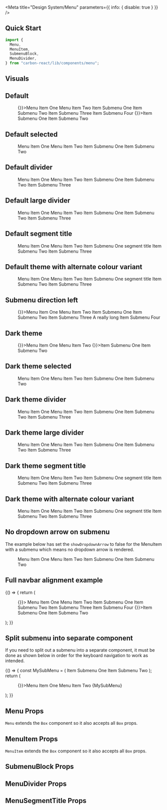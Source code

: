 
<Meta title="Design System/Menu" parameters={{ info: { disable: true } }} />

## Quick Start

```jsx
import {
  Menu,
  MenuItem,
  SubmenuBlock,
  MenuDivider,
} from "carbon-react/lib/components/menu";
```

## Visuals

## Default

<Preview>
  <Story name="default" parameters={{ chromatic: { disable: true } }}>
    <div style={{ minHeight: "150px" }}>
      <Menu>
        <MenuItem onClick={() => {}}>Menu Item One</MenuItem>
        <MenuItem href="#">Menu Item Two</MenuItem>
        <MenuItem submenu="Menu Item Three">
          <MenuItem href="#">Item Submenu One</MenuItem>
          <MenuItem href="#">Item Submenu Two</MenuItem>
          <MenuDivider />
          <MenuItem icon="settings" href="#">
            Item Submenu Three
          </MenuItem>
          <MenuItem href="#">Item Submenu Four</MenuItem>
        </MenuItem>
        <MenuItem submenu="Menu Item Four">
          <MenuItem onClick={() => {}}>Item Submenu One</MenuItem>
          <MenuItem href="#">Item Submenu Two</MenuItem>
        </MenuItem>
      </Menu>
    </div>
  </Story>
</Preview>

## Default selected

<Preview>
  <Story name="default selected">
    <div style={{ minHeight: "150px" }}>
      <Menu>
        <MenuItem selected href="#">
          Menu Item One
        </MenuItem>
        <MenuItem href="#">Menu Item Two</MenuItem>
        <MenuItem submenu="Menu Item Three">
          <MenuItem href="#">Item Submenu One</MenuItem>
          <MenuItem href="#">Item Submenu Two</MenuItem>
        </MenuItem>
      </Menu>
    </div>
  </Story>
</Preview>

## Default divider

<Preview>
  <Story name="default divider" parameters={{ chromatic: { disable: true } }}>
    <div style={{ minHeight: "150px" }}>
      <Menu>
        <MenuItem href="#">Menu Item One</MenuItem>
        <MenuItem href="#">Menu Item Two</MenuItem>
        <MenuItem submenu="Menu Item Three">
          <MenuItem href="#">Item Submenu One</MenuItem>
          <MenuDivider />
          <MenuItem href="#">Item Submenu Two</MenuItem>
          <MenuItem href="#">Item Submenu Three</MenuItem>
        </MenuItem>
      </Menu>
    </div>
  </Story>
</Preview>

## Default large divider

<Preview>
  <Story
    name="default large divider"
    parameters={{ chromatic: { disable: true } }}
  >
    <div style={{ minHeight: "150px" }}>
      <Menu>
        <MenuItem href="#">Menu Item One</MenuItem>
        <MenuItem href="#">Menu Item Two</MenuItem>
        <MenuItem submenu="Menu Item Three">
          <MenuItem href="#">Item Submenu One</MenuItem>
          <MenuDivider size="large" />
          <MenuItem href="#">Item Submenu Two</MenuItem>
          <MenuItem href="#">Item Submenu Three</MenuItem>
        </MenuItem>
      </Menu>
    </div>
  </Story>
</Preview>

## Default segment title

<Preview>
  <Story
    name="default segment title"
    parameters={{ chromatic: { disable: true } }}
  >
    <div style={{ minHeight: "200px" }}>
      <Menu>
        <MenuItem href="#">Menu Item One</MenuItem>
        <MenuItem href="#">Menu Item Two</MenuItem>
        <MenuItem submenu="Menu Item Three">
          <MenuItem href="#">Item Submenu One</MenuItem>
          <MenuSegmentTitle>segment title</MenuSegmentTitle>
          <MenuItem href="#">Item Submenu Two</MenuItem>
          <MenuItem href="#">Item Submenu Three</MenuItem>
        </MenuItem>
      </Menu>
    </div>
  </Story>
</Preview>

## Default theme with alternate colour variant

<Preview>
  <Story
    name="default theme alternate colour"
    parameters={{ chromatic: { disable: true } }}
  >
    <div style={{ minHeight: "150px" }}>
      <Menu>
        <MenuItem href="#">Menu Item One</MenuItem>
        <MenuItem href="#">Menu Item Two</MenuItem>
        <MenuItem submenu="Menu Item Three">
          <MenuItem href="#">Item Submenu One</MenuItem>
          <MenuDivider variant="alternate" size="large" />
          <MenuSegmentTitle variant="alternate">segment title</MenuSegmentTitle>
          <MenuItem variant="alternate" href="#">
            Item Submenu Two
          </MenuItem>
          <MenuItem variant="alternate" href="#">
            Item Submenu Three
          </MenuItem>
        </MenuItem>
      </Menu>
    </div>
  </Story>
</Preview>

## Submenu direction left

<Preview>
  <Story
    name="submenu direction left"
    parameters={{ chromatic: { disable: true } }}
  >
    <div style={{ minHeight: "150px" }}>
      <Menu>
        <MenuItem onClick={() => {}}>Menu Item One</MenuItem>
        <MenuItem href="#">Menu Item Two</MenuItem>
        <MenuItem submenu="Menu Item Three" submenuDirection="left">
          <MenuItem href="#">Item Submenu One</MenuItem>
          <MenuItem href="#">Item Submenu Two</MenuItem>
          <MenuDivider />
          <MenuItem icon="settings" href="#">
            Item Submenu Three
          </MenuItem>
          <MenuItem href="#">A really long Item Submenu Four</MenuItem>
        </MenuItem>
      </Menu>
    </div>
  </Story>
</Preview>

## Dark theme

<Preview>
  <Story name="dark theme" parameters={{ chromatic: { disable: true } }}>
    <div style={{ minHeight: "150px" }}>
      <Menu menuType="dark">
        <MenuItem onClick={() => {}}>Menu Item One</MenuItem>
        <MenuItem href="#">Menu Item Two</MenuItem>
        <MenuItem submenu="Menu Item Three">
          <MenuItem onClick={() => {}}>Item Submenu One</MenuItem>
          <MenuItem href="#">Item Submenu Two</MenuItem>
        </MenuItem>
      </Menu>
    </div>
  </Story>
</Preview>

## Dark theme selected

<Preview>
  <Story name="dark theme selected">
    <div style={{ minHeight: "150px" }}>
      <Menu menuType="dark">
        <MenuItem selected href="#">
          Menu Item One
        </MenuItem>
        <MenuItem href="#">Menu Item Two</MenuItem>
        <MenuItem submenu="Menu Item Three">
          <MenuItem href="#">Item Submenu One</MenuItem>
          <MenuItem href="#">Item Submenu Two</MenuItem>
        </MenuItem>
      </Menu>
    </div>
  </Story>
</Preview>

## Dark theme divider

<Preview>
  <Story
    name="dark theme divider"
    parameters={{ chromatic: { disable: true } }}
  >
    <div style={{ minHeight: "150px" }}>
      <Menu menuType="dark">
        <MenuItem href="#">Menu Item One</MenuItem>
        <MenuItem href="#">Menu Item Two</MenuItem>
        <MenuItem submenu="Menu Item Three">
          <MenuItem href="#">Item Submenu One</MenuItem>
          <MenuDivider />
          <MenuItem href="#">Item Submenu Two</MenuItem>
          <MenuItem href="#">Item Submenu Three</MenuItem>
        </MenuItem>
      </Menu>
    </div>
  </Story>
</Preview>

## Dark theme large divider

<Preview>
  <Story
    name="dark theme large divider"
    parameters={{ chromatic: { disable: true } }}
  >
    <div style={{ minHeight: "150px" }}>
      <Menu menuType="dark">
        <MenuItem href="#">Menu Item One</MenuItem>
        <MenuItem href="#">Menu Item Two</MenuItem>
        <MenuItem submenu="Menu Item Three">
          <MenuItem href="#">Item Submenu One</MenuItem>
          <MenuDivider size="large" />
          <MenuItem href="#">Item Submenu Two</MenuItem>
          <MenuItem href="#">Item Submenu Three</MenuItem>
        </MenuItem>
      </Menu>
    </div>
  </Story>
</Preview>

## Dark theme segment title

<Preview>
  <Story
    name="dark theme segment title"
    parameters={{ chromatic: { disable: true } }}
  >
    <div style={{ minHeight: "200px" }}>
      <Menu menuType="dark">
        <MenuItem href="#">Menu Item One</MenuItem>
        <MenuItem href="#">Menu Item Two</MenuItem>
        <MenuItem submenu="Menu Item Three">
          <MenuItem href="#">Item Submenu One</MenuItem>
          <MenuSegmentTitle>segment title</MenuSegmentTitle>
          <MenuItem href="#">Item Submenu Two</MenuItem>
          <MenuItem href="#">Item Submenu Three</MenuItem>
        </MenuItem>
      </Menu>
    </div>
  </Story>
</Preview>

## Dark theme with alternate colour variant

<Preview>
  <Story
    name="dark theme alternate colour"
    parameters={{ chromatic: { disable: true } }}
  >
    <div style={{ minHeight: "150px" }}>
      <Menu menuType="dark">
        <MenuItem href="#">Menu Item One</MenuItem>
        <MenuItem href="#">Menu Item Two</MenuItem>
        <MenuItem submenu="Menu Item Three">
          <MenuItem href="#">Item Submenu One</MenuItem>
          <MenuDivider variant="alternate" size="large" />
          <MenuSegmentTitle variant="alternate">segment title</MenuSegmentTitle>
          <MenuItem variant="alternate" href="#">
            Item Submenu Two
          </MenuItem>
          <MenuItem variant="alternate" href="#">
            Item Submenu Three
          </MenuItem>
        </MenuItem>
      </Menu>
    </div>
  </Story>
</Preview>

## No dropdown arrow on submenu

The example below has set the `showDropdownArrow` to false for the MenuItem with a submenu which means no dropdown arrow
is rendered.

<Preview>
  <Story name="no submenu dropdown arrow">
    <div style={{ minHeight: "150px" }}>
      <Menu>
        <MenuItem href="#">Menu Item One</MenuItem>
        <MenuItem href="#">Menu Item Two</MenuItem>
        <MenuItem showDropdownArrow={false} submenu="Menu Item Three">
          <MenuItem href="#">Item Submenu One</MenuItem>
          <MenuItem href="#">Item Submenu Two</MenuItem>
        </MenuItem>
      </Menu>
    </div>
  </Story>
</Preview>

## Full navbar alignment example

<Preview>
  <Story name="Full navbar alignment example">
    {() => {
      return (
        <div style={{ minHeight: "150px" }}>
          <Navbar>
            <SageIcon style={{ alignSelf: "center" }} />
            <Box>
              <VerticalDivider displayInline pr={0} />
            </Box>
            <Menu display="flex" flex="1">
              <MenuItem flex="1" onClick={() => {}}>
                Menu Item One
              </MenuItem>
              <MenuItem flex="0 0 auto" href="#">
                Menu Item Two
              </MenuItem>
              <MenuItem flex="0 0 auto" submenu="Menu Item Three">
                <MenuItem href="#">Item Submenu One</MenuItem>
                <MenuItem href="#">Item Submenu Two</MenuItem>
                <MenuDivider />
                <MenuItem icon="settings" href="#">
                  Item Submenu Three
                </MenuItem>
                <MenuItem href="#">Item Submenu Four</MenuItem>
              </MenuItem>
              <MenuItem flex="0 0 auto" submenu="Menu Item Four">
                <MenuItem onClick={() => {}}>Item Submenu One</MenuItem>
                <MenuItem href="#">Item Submenu Two</MenuItem>
              </MenuItem>
            </Menu>
          </Navbar>
        </div>
      );
    }}
  </Story>
</Preview>

## Split submenu into separate component

If you need to split out a submenu into a separate component, it must be done as shown below in order for the keyboard navigation to work as intended.

<Preview>
  <Story
    name="submenu separate component"
    parameters={{ chromatic: { disable: true } }}
  >
    {() => {
      const MySubMenu = (
        <MenuItem submenu="Menu Item Three">
          <MenuItem href="#">Item Submenu One</MenuItem>
          <MenuItem href="#">Item Submenu Two</MenuItem>
        </MenuItem>
      );
      return (
        <div style={{ minHeight: "150px" }}>
          <Menu>
            <MenuItem onClick={() => {}}>Menu Item One</MenuItem>
            <MenuItem href="#">Menu Item Two</MenuItem>
            {MySubMenu}
          </Menu>
        </div>
      );
    }}
  </Story>
</Preview>

## Menu Props

`Menu` extends the `Box` component so it also accepts all `Box` props.

<Props of={Menu} />

## MenuItem Props

`MenuItem` extends the `Box` component so it also accepts all `Box` props.

<Props of={MenuItem} />

## SubmenuBlock Props

<Props of={SubmenuBlock} />

## MenuDivider Props

<Props of={MenuDivider} />

## MenuSegmentTitle Props

<Props of={MenuSegmentTitle} />
